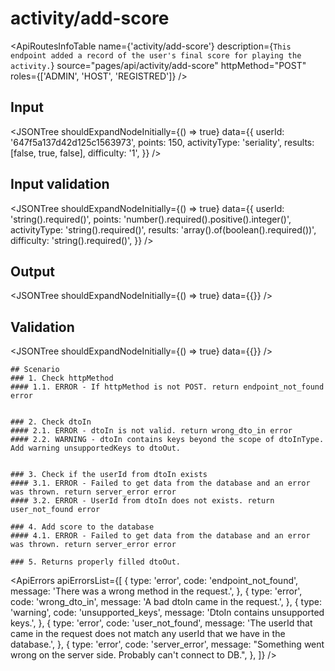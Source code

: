 

<Meta title="ApplicationModel/ApiRoutes/activity/add-score" />

# activity/add-score

<ApiRoutesInfoTable
  name={'activity/add-score'}
  description={`This endpoint added a record of the user's final score for playing the activity.`}
  source="pages/api/activity/add-score"
  httpMethod="POST"
  roles={['ADMIN', 'HOST', 'REGISTRED']}
/>

## Input

<JSONTree
  shouldExpandNodeInitially={() => true}
  data={{
    userId: '647f5a137d42d125c1563973',
    points: 150,
    activityType: 'seriality',
    results: [false, true, false],
    difficulty: '1',
  }}
/>

## Input validation

<JSONTree
  shouldExpandNodeInitially={() => true}
  data={{
    userId: 'string().required()',
    points: 'number().required().positive().integer()',
    activityType: 'string().required()',
    results: 'array().of(boolean().required())',
    difficulty: 'string().required()',
  }}
/>

## Output

<JSONTree shouldExpandNodeInitially={() => true} data={{}} />

## Validation

<JSONTree shouldExpandNodeInitially={() => true} data={{}} />

    ## Scenario
    ### 1. Check httpMethod
    #### 1.1. ERROR - If httpMethod is not POST. return endpoint_not_found error


    ### 2. Check dtoIn
    #### 2.1. ERROR - dtoIn is not valid. return wrong_dto_in error
    #### 2.2. WARNING - dtoIn contains keys beyond the scope of dtoInType. Add warning unsupportedKeys to dtoOut.


    ### 3. Check if the userId from dtoIn exists
    #### 3.1. ERROR - Failed to get data from the database and an error was thrown. return server_error error
    #### 3.2. ERROR - UserId from dtoIn does not exists. return user_not_found error

    ### 4. Add score to the database
    #### 4.1. ERROR - Failed to get data from the database and an error was thrown. return server_error error

    ### 5. Returns properly filled dtoOut.

<ApiErrors
  apiErrorsList={[
    {
      type: 'error',
      code: 'endpoint_not_found',
      message: 'There was a wrong method in the request.',
    },
    {
      type: 'error',
      code: 'wrong_dto_in',
      message: 'A bad dtoIn came in the request.',
    },
    {
      type: 'warning',
      code: 'unsupported_keys',
      message: 'DtoIn contains unsupported keys.',
    },
    {
      type: 'error',
      code: 'user_not_found',
      message:
        'The userId that came in the request does not match any userId that we have in the database.',
    },
    {
      type: 'error',
      code: 'server_error',
      message:
        "Something went wrong on the server side. Probably can't connect to DB.",
    },
  ]}
/>
